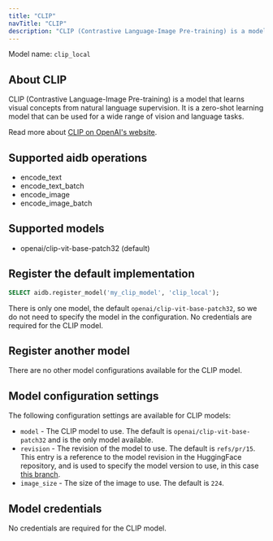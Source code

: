 ```yaml
---
title: "CLIP"
navTitle: "CLIP"
description: "CLIP (Contrastive Language-Image Pre-training) is a model that learns visual concepts from natural language supervision."
---
```


Model name: `clip_local`

## About CLIP

CLIP (Contrastive Language-Image Pre-training) is a model that learns visual concepts from natural language supervision. It is a zero-shot learning model that can be used for a wide range of vision and language tasks.

Read more about [CLIP on OpenAI's website](https://openai.com/research/clip/).


## Supported aidb operations

* encode_text
* encode_text_batch
* encode_image
* encode_image_batch

## Supported models

* openai/clip-vit-base-patch32 (default)

## Register the default implementation

```sql
SELECT aidb.register_model('my_clip_model', 'clip_local');
```

There is only one model, the default `openai/clip-vit-base-patch32`, so we do not need to specify the model in the configuration. No credentials are required for the CLIP model.

## Register another model

There are no other model configurations available for the CLIP model.


## Model configuration settings

The following configuration settings are available for CLIP models:

* `model` - The CLIP model to use. The default is `openai/clip-vit-base-patch32` and is the only model available.
* `revision` - The revision of the model to use. The default is `refs/pr/15`. This entry is a reference to the model revision in the HuggingFace repository, and is used to specify the model version to use, in this case [this branch](https://huggingface.co/openai/clip-vit-base-patch32/tree/refs%2Fpr%2F15).
* `image_size` - The size of the image to use. The default is `224`.

## Model credentials

No credentials are required for the CLIP model.
